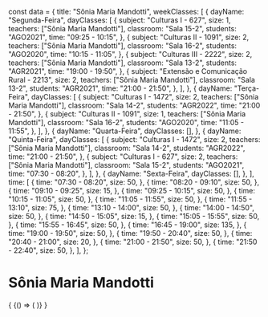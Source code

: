 const data = {
  title: "Sônia Maria Mandotti",
  weekClasses: [
    {
      dayName: "Segunda-Feira",
      dayClasses: [
        {
          subject: "Culturas I - 627",
          size: 1,
          teachers: ["Sônia Maria Mandotti"],
          classroom: "Sala 15-2",
          students: "AGO2021",
          time: "09:25 - 10:15",
        },
        {
          subject: "Culturas II - 1091",
          size: 2,
          teachers: ["Sônia Maria Mandotti"],
          classroom: "Sala 16-2",
          students: "AGO2020",
          time: "10:15 - 11:05",
        },
        {
          subject: "Culturas III - 2222",
          size: 2,
          teachers: ["Sônia Maria Mandotti"],
          classroom: "Sala 13-2",
          students: "AGR2021",
          time: "19:00 - 19:50",
        },
        {
          subject: "Extensão e Comunicação Rural - 2213",
          size: 2,
          teachers: ["Sônia Maria Mandotti"],
          classroom: "Sala 13-2",
          students: "AGR2021",
          time: "21:00 - 21:50",
        },
      ],
    },
    {
      dayName: "Terça-Feira",
      dayClasses: [
        {
          subject: "Culturas I - 1472",
          size: 2,
          teachers: ["Sônia Maria Mandotti"],
          classroom: "Sala 14-2",
          students: "AGR2022",
          time: "21:00 - 21:50",
        },
        {
          subject: "Culturas II - 1091",
          size: 1,
          teachers: ["Sônia Maria Mandotti"],
          classroom: "Sala 16-2",
          students: "AGO2020",
          time: "11:05 - 11:55",
        },
      ],
    },
    {
      dayName: "Quarta-Feira",
      dayClasses: [],
    },
    {
      dayName: "Quinta-Feira",
      dayClasses: [
        {
          subject: "Culturas I - 1472",
          size: 2,
          teachers: ["Sônia Maria Mandotti"],
          classroom: "Sala 14-2",
          students: "AGR2022",
          time: "21:00 - 21:50",
        },
        {
          subject: "Culturas I - 627",
          size: 2,
          teachers: ["Sônia Maria Mandotti"],
          classroom: "Sala 15-2",
          students: "AGO2021",
          time: "07:30 - 08:20",
        },
      ],
    },
    {
      dayName: "Sexta-Feira",
      dayClasses: [],
    },
  ],
  time: [
    {
      time: "07:30 - 08:20",
      size: 50,
    },
    {
      time: "08:20 - 09:10",
      size: 50,
    },
    {
      time: "09:10 - 09:25",
      size: 15,
    },
    {
      time: "09:25 - 10:15",
      size: 50,
    },
    {
      time: "10:15 - 11:05",
      size: 50,
    },
    {
      time: "11:05 - 11:55",
      size: 50,
    },
    {
      time: "11:55 - 13:10",
      size: 75,
    },
    {
      time: "13:10 - 14:00",
      size: 50,
    },
    {
      time: "14:00 - 14:50",
      size: 50,
    },
    {
      time: "14:50 - 15:05",
      size: 15,
    },
    {
      time: "15:05 - 15:55",
      size: 50,
    },
    {
      time: "15:55 - 16:45",
      size: 50,
    },
    {
      time: "16:45 - 19:00",
      size: 135,
    },
    {
      time: "19:00 - 19:50",
      size: 50,
    },
    {
      time: "19:50 - 20:40",
      size: 50,
    },
    {
      time: "20:40 - 21:00",
      size: 20,
    },
    {
      time: "21:00 - 21:50",
      size: 50,
    },
    {
      time: "21:50 - 22:40",
      size: 50,
    },
  ],
};

# Sônia Maria Mandotti

<div>
  {
    <BrowserOnly>
      {() => (
        <Grid
          title={data.title}
          weekClasses={data.weekClasses}
          time={data.time}
        />
      )}
    </BrowserOnly>
  }
</div>
